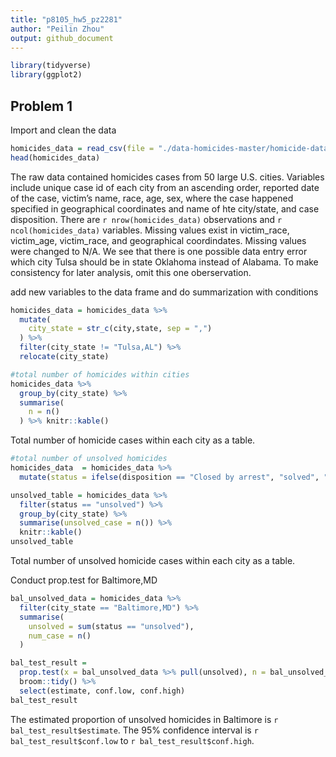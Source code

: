 ```yaml
---
title: "p8105_hw5_pz2281"
author: "Peilin Zhou"
output: github_document
---
```


```r
library(tidyverse)
library(ggplot2)
```

## Problem 1

Import and clean the data
```r
homicides_data = read_csv(file = "./data-homicides-master/homicide-data.csv", na = c("", "Unknown"))
head(homicides_data) 
```
The raw data contained homicides cases from 50 large U.S. cities. Variables include unique case id of each city from an ascending order, reported date of the case, victim's name, race, age, sex, where the case happened specified in geographical coordinates and name of hte city/state, and case disposition. There are `r nrow(homicides_data)` observations and `r ncol(homicides_data)` variables. Missing values exist in victim_race, victim_age, victim_race, and geographical coordindates. Missing values were changed to N/A. We see that there is one possible data entry error which city Tulsa should be in state Oklahoma instead of Alabama. To make consistency for later analysis, omit this one oberservation.

add new variables to the data frame and do summarization with conditions
```r
homicides_data = homicides_data %>% 
  mutate(
    city_state = str_c(city,state, sep = ",")
  ) %>% 
  filter(city_state != "Tulsa,AL") %>% 
  relocate(city_state)

#total number of homicides within cities
homicides_data %>% 
  group_by(city_state) %>% 
  summarise(
    n = n()
  ) %>% knitr::kable()
```
Total number of homicide cases within each city as a table.

```r
#total number of unsolved homicides
homicides_data  = homicides_data %>% 
  mutate(status = ifelse(disposition == "Closed by arrest", "solved", "unsolved")) 

unsolved_table = homicides_data %>% 
  filter(status == "unsolved") %>% 
  group_by(city_state) %>% 
  summarise(unsolved_case = n()) %>% 
  knitr::kable()
unsolved_table
```
Total number of unsolved homicide cases within each city as a table.

Conduct prop.test for Baltimore,MD
```r
bal_unsolved_data = homicides_data %>% 
  filter(city_state == "Baltimore,MD") %>% 
  summarise(
    unsolved = sum(status == "unsolved"),
    num_case = n()
  ) 

bal_test_result = 
  prop.test(x = bal_unsolved_data %>% pull(unsolved), n = bal_unsolved_data %>% pull(num_case)) %>% 
  broom::tidy() %>% 
  select(estimate, conf.low, conf.high)
bal_test_result
```
The estimated proportion of unsolved homicides in Baltimore is `r bal_test_result$estimate`. The 95% confidence interval is `r bal_test_result$conf.low` to `r bal_test_result$conf.high`.




